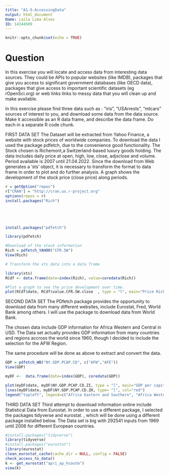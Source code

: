---
title: "A1-5-AccessingData"
output: html_document
Name: Laila Lima Alves
ID: 14344509
---

```{r setup, include=FALSE}
knitr::opts_chunk$set(echo = TRUE)
```

# Question  

In this exercise you will locate and access data from interesting data sources. They could be APIs to popular websites (like IMDB), packages that give you access to significant government databases (like OECD data), packages that give access to important scientific datasets (eg rOpenSci.org) or web links links to messy data that you will clean up and make available. 

In this exercise please find three data such as : "iris", "USArrests", "mtcars" sources of interest to you, and download some data from the data source. Make it accessible as an R data frame, and describe the data frame. Do each in a separate R code chunk. 

FIRST DATA SET 
The Dataset will be extracted from Yahoo Finance, a website with stock prices of worldwide companies. To download the data I used the package pdfetch, due to the convenience good functionality. The Stock chosen is Richemont,a Switzerland-based luxury goods holding. The data includes daily price at open, high, low, close, adjsclose and volume. Period available is 2007 until 21.04.2022. Since the download from Web generates a 'sts' object, it is necessary to transform the format to data frame in order to plot and do further analysis. A graph shows the development of the stock price (close price) along periods.

```{r}

r = getOption("repos")
r["CRAN"] = "http://cran.us.r-project.org"
options(repos = r)
install.packages("Rich")





install.packages("pdfetch")

library(pdfetch)

#Download of the stock information
Rich = pdfetch_YAHOO("CFR.SW")
View(Rich)

# Transform the xts data into a data frame

library(xts)
RCdf <- data.frame(date=index(Rich), value=coredata(Rich))

#Plot a graph to see the price development over time.
plot(RCdf$date, RCdf$value.CFR.SW.close  , type = "l", main="Price Richemond Stock", xlab="Period ", ylab="current CHF", col="blue")

```


SECOND DATA SET
The PDfetch package provides the opportunity to download data from many different websites, include Eurostat, Fred, World Bank among others. I will use the package to download data from World Bank.

The chosen data include GDP information for Africa Western and Central in USD. The Data set actually provides GDP information from many countries and regions accross the world since 1960, though I decided to include the selection for the AFW Region.

The same procedure will be done as above to extract and convert the data.


```{r}
GDP = pdfetch_WB("NY.GDP.PCAP.CD", c("AFW","AFE"))
View(GDP)

myDF <-  data.frame(date=index(GDP), coredata(GDP))

plot(myDF$date, myDF$NY.GDP.PCAP.CD.ZI, type = "l", main="GDP per capita", xlab="Period ", ylab="current US$", col="blue")
lines(myDF$date, myDF$NY.GDP.PCAP.CD.ZH, type= "l", col="red")
legend("topleft", legend=c("Africa Eastern and Southern", "Africa Western and Central"), col=c("red", "blue"), lty = 1:2, cex=0.8)

```

THIRD DATA SET
Third attempt to download information online include Statistical Data from Eurostat. In order to use a different package, I selected the packages tidyverse and eurostat. , which will be done using a different package installed below.
The Data set is big with 292541 inputs from 1969 until 2006 for different European countries. 


```{r}

#install.packages("tidyverse")
library(tidyverse)
#install.packages("eurostat")
library(eurostat)
clean_eurostat_cache(cache_dir = NULL, config = FALSE)
check_access_to_data()
k <- get_eurostat("apri_ap_hcoutm")
view(k)



```
